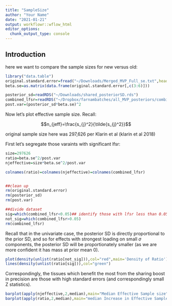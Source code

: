 ```yaml
---
title: "SampleSize"
author: "Your Name"
date: "2021-01-21"
output: workflowr::wflow_html
editor_options:
  chunk_output_type: console
---
```


## Introduction

here we want to compare the sample sizes for new versus old:


```r
library("data.table")
original.standard.error=fread("~/Downloads/Merged_MVP_Full_se.txt",header = F)
beta.se=as.matrix(data.frame(original.standard.error[,c(3:6)]))

posterior_sd=readRDS("~/Downloads/shared_posteriorSD.rds")
combined_lfsr=readRDS("~/Dropbox/farnambatches/all_MVP_posteriors/combined_lfsr_MVP.rds")
post.var=(posterior_sd*beta.se)^2

```


Now let's plot effective sample size. Recall:

$$n_{jeff}=\frac{s_{j}^2}{\tilde{s_{j}^2}}$$

original sample size here was 297,626 per Klarin et al (klarin et al 2018)

First let's segregate those varaints with significant lfsr:

```r
size=297626
ratio=beta.se^2/post.var
njeffective=size*beta.se^2/post.var

colnames(ratio)=colnames(njeffective)=colnames(combined_lfsr)


##clean up
rm(original.standard.error)
rm(posterior_sd)
rm(post.var)

##divide dataset
sig=which(combined_lfsr<0.05)## identify those with lfsr less than 0.05 in at least one subgroup
not_sig=which(combined_lfsr>0.05)
rm(combined_lfsr)

```              
Recall that in the univariate case, the posterior SD is directly proportional to the prior SD, and so for effects with strongest loading on small $\sigma$ components, the posterior SD will be proportionately smaller (as we are more confident it has mass at prior mean 0).


```r
plot(density(unlist(ratio[not_sig])),col="red",main='Density of Ratio')
lines(density(unlist(ratio[sig])),col="green")
```

Correspondingly, the tissues which benefit the most from the sharing boost in precision are those with high standard errors (and correspondingly small Z statistics).

```r
barplot(apply(njeffective,2,median),main="Median Effective Sample size")
barplot(apply(ratio,2,median),main="median Increase in Effective Sample Size")

```


